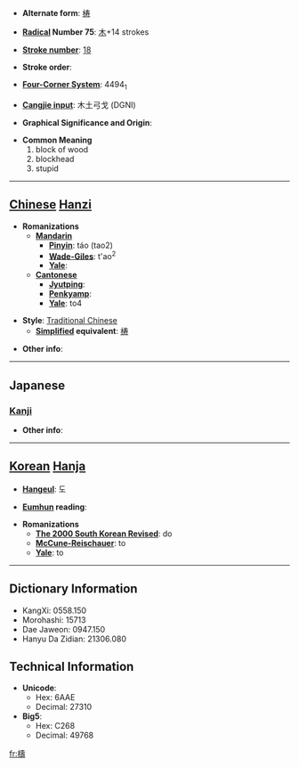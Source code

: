* '''Alternate form''': [[梼]]

* '''[[Wiktionary:Chinese radical index| Radical]] Number 75''': [[Wiktionary:Chinese radical index 木|木]]+14 strokes

* '''[[Wiktionary:Chinese total strokes index|Stroke number]]''': [[Wiktionary:Chinese total strokes index 18|18]]

* '''Stroke order''': 

* '''[[Wiktionary:Chinese four corner index|Four-Corner System]]''': 4494<sub>1</sub>

* '''[[Wiktionary:Chinese Cangjie index|Cangjie input]]''': 木土弓戈 (DGNI)

* '''Graphical Significance and Origin''': 

* '''Common Meaning'''
*#block of wood
*# blockhead
*# stupid


----

== [[Chinese]] [[Hanzi]] ==

* '''Romanizations'''
** '''[[Mandarin]]'''
*** '''[[Pinyin]]''': táo (tao2)
*** '''[[Wade-Giles]]''': t'ao<sup>2</sup>
*** '''[[Yale]]''': 
** '''[[Cantonese]]'''
*** '''[[Jyutping]]''':
*** '''[[Penkyamp]]''': 
*** '''[[Yale]]''': to4

* '''Style''': [[Traditional Chinese]] 
** '''[[Simplified Chinese|Simplified]] equivalent''': [[梼]]

* '''Other info''': 

----

==Japanese==
===[[Kanji]]===
{{kanji|on readings=[[とう]] (tō)
|kun readings=[[きりかぶ]] (kirikabu), [[おろか]] (oroka), [[つく]] (tsuku)
}}

* '''Other info''':  

----

== [[Korean]] [[Hanja]] ==

* '''[[Hangeul]]''': 도

* '''[[Eumhun]] reading''': 

* '''Romanizations'''
** '''[[The 2000 South Korean Revised Romanization|The 2000 South Korean Revised]]''': do
** '''[[McCune-Reischauer]]''': to
** '''[[Yale]]''': to

----

== Dictionary Information ==

* KangXi: 0558.150
* Morohashi: 15713
* Dae Jaweon: 0947.150
* Hanyu Da Zidian: 21306.080

== Technical Information ==

* '''Unicode''':
** Hex: 6AAE
** Decimal: 27310
* '''Big5''':
** Hex: C268
** Decimal: 49768

[[fr:檮]]
